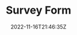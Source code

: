 ---
slug: "survey-form"
title: "Survey Form"
description: "Simple contact form for practice Mobile First Design."
techs:
  - "html"
  - "css"
  - "bootstrap"
date: "2022-11-16T21:46:35Z"
repoUrl: "https://github.com/PabloPicas0/Survey-Form"
homepageUrl: "https://pablopicas0.github.io/Survey-Form/"
banner: "./images/banner.jpg"
---